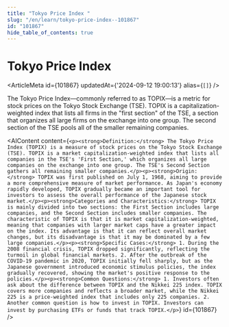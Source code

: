 ```yaml
---
title: "Tokyo Price Index "
slug: "/en/learn/tokyo-price-index--101867"
id: "101867"
hide_table_of_contents: true
---
```



# Tokyo Price Index 

<ArticleMeta id={101867} updatedAt={'2024-09-12 19:00:13'} alias={`[]`} />
<div className='border-solid border-b border-t-0 my-4 border-[var(--ifm-color-gray-300)]' />

The Tokyo Price Index—commonly referred to as TOPIX—is a metric for stock prices on the Tokyo Stock Exchange (TSE). TOPIX is a capitalization-weighted index that lists all firms in the "first section" of the TSE, a section that organizes all large firms on the exchange into one group. The second section of the TSE pools all of the smaller remaining companies.

<AIContent content={`<p><strong>Definition:</strong> The Tokyo Price Index (TOPIX) is a measure of stock prices on the Tokyo Stock Exchange (TSE). TOPIX is a market capitalization-weighted index that lists all companies in the TSE's 'First Section,' which organizes all large companies on the exchange into one group. The TSE's Second Section gathers all remaining smaller companies.</p><p><strong>Origin:</strong> TOPIX was first published on July 1, 1968, aiming to provide a more comprehensive measure of market performance. As Japan's economy rapidly developed, TOPIX gradually became an important tool for investors to assess the overall performance of the Japanese stock market.</p><p><strong>Categories and Characteristics:</strong> TOPIX is mainly divided into two sections: the First Section includes large companies, and the Second Section includes smaller companies. The characteristic of TOPIX is that it is market capitalization-weighted, meaning that companies with larger market caps have a greater impact on the index. Its advantage is that it can reflect overall market changes, but its disadvantage is that it may be dominated by a few large companies.</p><p><strong>Specific Cases:</strong> 1. During the 2008 financial crisis, TOPIX dropped significantly, reflecting the turmoil in global financial markets. 2. After the outbreak of the COVID-19 pandemic in 2020, TOPIX initially fell sharply, but as the Japanese government introduced economic stimulus policies, the index gradually recovered, showing the market's positive response to the policies.</p><p><strong>Common Questions:</strong> 1. Investors often ask about the difference between TOPIX and the Nikkei 225 index. TOPIX covers more companies and reflects a broader market, while the Nikkei 225 is a price-weighted index that includes only 225 companies. 2. Another common question is how to invest in TOPIX. Investors can invest by purchasing ETFs or funds that track TOPIX.</p>`} id={101867} />
